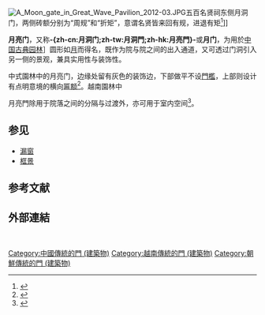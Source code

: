{{NoteTA
|T=zh-cn:月亮门;zh-tw:月亮門;zh-hk:月洞門;
|1=zh-cn:月亮门;zh-tw:月亮門;zh-hk:月洞門;
}}

[[File:A_Moon_gate_in_Great_Wave_Pavilion_2012-03.JPG|thumb]]五百名贤祠东侧月洞门，两侧砖额分别为“周规”和“折矩”，意谓名贤皆来回有规，进退有矩<ref>{{cite journal zh |author= 张明|year= 2008|title= 浅谈苏州沧浪亭之美|journal= 美术大观|accessdate= 2012-03-21}}</ref>]]

'''月亮门'''，又称'''-{zh-cn:月洞门;zh-tw:月洞門;zh-hk:月亮門}-'''或'''月门'''，为用於[[中国古典园林|中国古典园林]]］圆形如[[月亮|月]]而得名，既作为院与院之间的出入通道，又可透过门洞引入另一侧的景观，兼具实用性与装饰性。

中式園林中的月亮门，边缘处留有灰色的装饰边，下部做平不设[[門檻|門檻]]，上部则设计有点明意境的横向[[匾额|匾额]]<ref>{{cite news|author = 张驭寰|title = 月亮门与八卦门|publisher =中华建筑报|pages = 005|date =2003-07-11|accessdate =2012-03-21}}</ref>。越南園林中

月亮門除用于院落之间的分隔与过渡外，亦可用于室内空间<ref>{{cite web|url=http://news.xinmin.cn/rollnews/2011/10/27/12506881.html|title=《曲径通幽 打造别样中式空间》|accessdate=2012-03-21|work=|publisher=北京晚报|archive-date=2016-03-04|archive-url=https://web.archive.org/web/20160304190622/http://news.xinmin.cn/rollnews/2011/10/27/12506881.html|dead-url=no}}</ref>。

== 参见 ==
*[[漏窗|漏窗]]
*[[框景|框景]]

== 参考文献 ==
{{reflist}}

==外部連結==


{{Commons category|Moon gates|月亮门}}

<br>
{{建筑小作品}}
{{DEFAULTSORT:Y}}

[[Category:中國傳統的門_(建築物)|Category:中國傳統的門 (建築物)]]
[[Category:越南傳統的門_(建築物)|Category:越南傳統的門 (建築物)]]
[[Category:朝鮮傳統的門_(建築物)|Category:朝鮮傳統的門 (建築物)]]